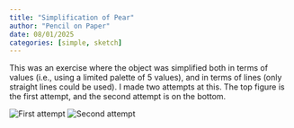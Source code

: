 ```yaml
---
title: "Simplification of Pear"
author: "Pencil on Paper"
date: 08/01/2025
categories: [simple, sketch]
---
```


This was an exercise where the object was simplified both in terms of values (i.e., using a limited palette of 5 values), and in terms of lines (only straight lines could be used). I made two attempts at this. The top figure is the first attempt, and the second attempt is on the bottom.

![First attempt](IMG_0982.jpg)
![Second attempt](IMG_0984.jpg)
